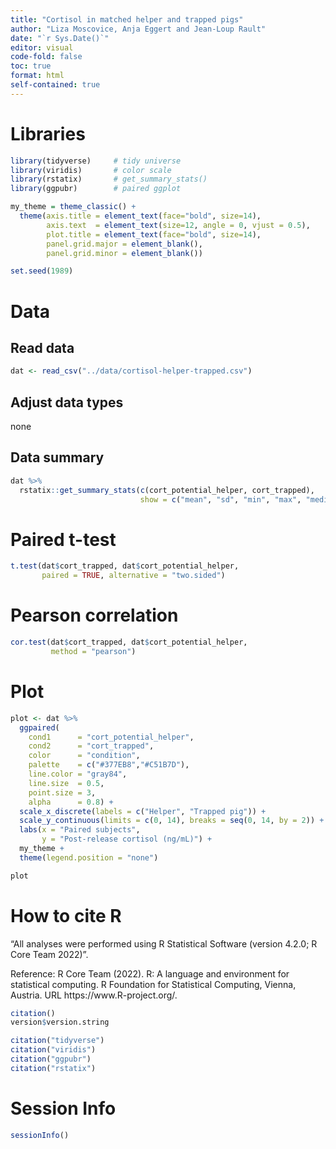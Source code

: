 ```yaml
---
title: "Cortisol in matched helper and trapped pigs"
author: "Liza Moscovice, Anja Eggert and Jean-Loup Rault"
date: "`r Sys.Date()`" 
editor: visual
code-fold: false
toc: true
format: html
self-contained: true
---
```


# Libraries

```r
library(tidyverse)     # tidy universe
library(viridis)       # color scale
library(rstatix)       # get_summary_stats()
library(ggpubr)        # paired ggplot
```

```r
my_theme = theme_classic() +
  theme(axis.title = element_text(face="bold", size=14),
        axis.text  = element_text(size=12, angle = 0, vjust = 0.5),
        plot.title = element_text(face="bold", size=14),
        panel.grid.major = element_blank(),
        panel.grid.minor = element_blank())
```

```r
set.seed(1989)
```

# Data

## Read data

```r
dat <- read_csv("../data/cortisol-helper-trapped.csv")
```

## Adjust data types

none

## Data summary

```r
dat %>% 
  rstatix::get_summary_stats(c(cort_potential_helper, cort_trapped), 
                             show = c("mean", "sd", "min", "max", "median", "iqr"))
```

# Paired t-test

```r
t.test(dat$cort_trapped, dat$cort_potential_helper,
       paired = TRUE, alternative = "two.sided")
```

# Pearson correlation

```r
cor.test(dat$cort_trapped, dat$cort_potential_helper,
         method = "pearson")
```

# Plot

```r
plot <- dat %>% 
  ggpaired(
    cond1      = "cort_potential_helper",
    cond2      = "cort_trapped",
    color      = "condition",
    palette    = c("#377EB8","#C51B7D"),
    line.color = "gray84",
    line.size  = 0.5,
    point.size = 3,
    alpha      = 0.8) +
  scale_x_discrete(labels = c("Helper", "Trapped pig")) + 
  scale_y_continuous(limits = c(0, 14), breaks = seq(0, 14, by = 2)) +
  labs(x = "Paired subjects",
       y = "Post-release cortisol (ng/mL)") + 
  my_theme +
  theme(legend.position = "none")
```

```r
plot
```

# How to cite R

"All analyses were performed using R Statistical Software (version 4.2.0; R Core Team 2022)".

Reference: R Core Team (2022). R: A language and environment for statistical computing. R Foundation for Statistical Computing, Vienna, Austria. URL https://www.R-project.org/.

```r
citation()
version$version.string
```

```r
citation("tidyverse")
citation("viridis")
citation("ggpubr")
citation("rstatix")
```

# Session Info

```r
sessionInfo()
```
